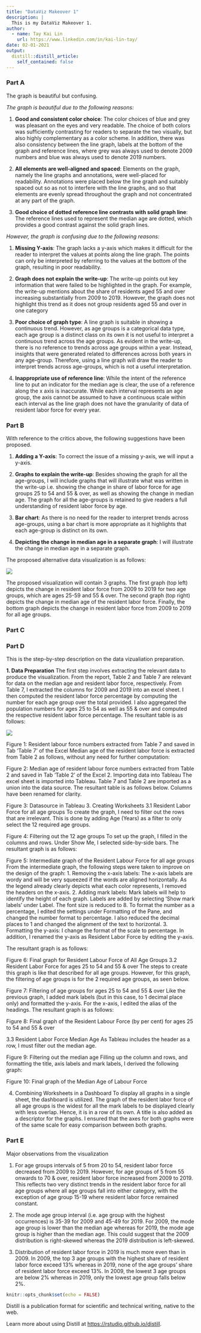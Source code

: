 ```yaml
---
title: "DataViz Makeover 1"
description: |
  This is my DataViz Makeover 1. 
author:
  - name: Tay Kai Lin
    url: https://www.linkedin.com/in/kai-lin-tay/
date: 02-01-2021
output:
  distill::distill_article:
    self_contained: false
---
```

### Part A
The graph is beautiful but confusing. 

*The graph is beautiful due to the following reasons:*

1.	**Good and consistent color choice**: The color choices of blue and grey was pleasant on the eyes and very readable. The choice of both colors was sufficiently contrasting for readers to separate the two visually, but also highly complementary as a color scheme. In addition, there was also consistency between the line graph, labels at the bottom of the graph and reference lines, where grey was always used to denote 2009 numbers and blue was always used to denote 2019 numbers. 

2.	**All elements are well-aligned and spaced**: Elements on the graph, namely the line graphs and annotations, were well-placed for readability. Annotations were placed below the line graph and suitably spaced out so as not to interfere with the line graphs, and so that elements are evenly spread throughout the graph and not concentrated at any part of the graph.

3.	**Good choice of dotted reference line contrasts with solid graph line**: The reference lines used to represent the median age are dotted, which provides a good contrast against the solid graph lines. 

*However, the graph is confusing due to the following reasons:* 

1.	**Missing Y-axis**: The graph lacks a y-axis which makes it difficult for the reader to interpret the values at points along the line graph. The points can only be interpreted by referring to the values at the bottom of the graph, resulting in poor readability.

2.	**Graph does not explain the write-up**: The write-up points out key information that were failed to be highlighted in the graph. For example, the write-up mentions about the share of residents aged 55 and over increasing substantially from 2009 to 2019. However, the graph does not highlight this trend as it does not group residents aged 55 and over in one category  

3.	**Poor choice of graph type**: A line graph is suitable in showing a continuous trend. However, as age groups is a categorical data type, each age group is a distinct class on its own it is not useful to interpret a continuous trend across the age groups. As evident in the write-up, there is no reference to trends across age groups within a year. Instead, insights that were generated related to differences across both years in any age-group. Therefore, using a line graph will draw the reader to interpret trends across age-groups, which is not a useful interpretation. 

4.	**Inappropriate use of reference line**: While the intent of the reference line to put an indicator for the median age is clear, the use of a reference along the x axis is inaccurate. While each interval represents an age group, the axis cannot be assumed to have a continuous scale within each interval as the line graph does not have the granularity of data of resident labor force for every year. 

### Part B
With reference to the critics above, the following suggestions have been proposed. 

1.	**Adding a Y-axis**: To correct the issue of a missing y-axis, we will input a y-axis. 

2.	**Graphs to explain the write-up**: Besides showing the graph for all the age-groups, I will include graphs that will illustrate what was written in the write-up i.e. showing the change in share of labor force for age groups 25 to 54 and 55 & over, as well as showing the change in median age. The graph for all the age-groups is retained to give readers a full understanding of resident labor force by age.

3.	**Bar chart**: As there is no need for the reader to interpret trends across age-groups, using a bar chart is more appropriate as it highlights that each age-group is distinct on its own. 

4.	**Depicting the change in median age in a separate graph**: I will illustrate the change in median age in a separate graph. 

The proposed alternative data visualization is as follows: 

![](C:/VisualAnalytics/Images/DataVizOne/Image1.png)

The proposed visualization will contain 3 graphs. The first graph (top left) depicts the change in resident labor force from 2009 to 2019 for two age groups, which are ages 25-59 and 55 & over. The second graph (top right) depicts the change in median age of the resident labor force. Finally, the bottom graph depicts the change in resident labor force from 2009 to 2019 for all age groups. 

### Part C

### Part D
This is the step-by-step description on the data vizualiation preparation.

**1.	Data Preparation**
The first step involves extracting the relevant data to produce the visualization. From the report, Table 2 and Table 7 are relevant for data on the median age and resident labor force, respectively. From Table 7, I extracted the columns for 2009 and 2019 into an excel sheet. I then computed the resident labor force percentage by computing the number for each age group over the total provided. I also aggregated the population numbers for ages 25 to 54 as well as 55 & over and computed the respective resident labor force percentage. The resultant table is as follows: 

![](/VisualAnalytics/Images/DataVizOne/Image2.png)
 
Figure 1: Resident labour force numbers extracted from Table 7 and saved in Tab ‘Table 7’ of the Excel
Median age of the resident labor force is extracted from Table 2 as follows, without any need for further computation: 
 
Figure 2: Median age of resident labour force numbers extracted from Table 2 and saved in Tab ‘Table 2’ of the Excel 
2.	Importing data into Tableau 
The excel sheet is imported into Tableau. Table 7 and Table 2 are imported as a union into the data source. The resultant table is as follows below. Columns have been renamed for clarity. 
 
Figure 3: Datasource in Tableau
3.	Creating Worksheets
3.1	Resident Labor Force for all age groups 
To create the graph, I need to filter out the rows that are irrelevant. This is done by adding Age (Years) as a filter to only select the 12 required age groups. 
 
Figure 4: Filtering out the 12 age groups
To set up the graph, I filled in the columns and rows. Under Show Me, I selected side-by-side bars. The resultant graph is as follows: 
 
Figure 5: Intermediate graph of the Resident Labour Force for all age groups
From the intermediate graph, the following steps were taken to improve on the design of the graph: 
1.	Removing the x-axis labels: The x-axis labels are wordy and will be very squeezed if the words are aligned horizontally. As the legend already clearly depicts what each color represents, I removed the headers on the x-axis. 
2.	Adding mark labels: Mark labels will help to identify the height of each graph. Labels are added by selecting ‘Show mark labels’ under Label. The font size is reduced to 8. To format the number as a percentage, I edited the settings under Formatting of the Pane, and changed the number format to percentage. I also reduced the decimal places to 1 and changed the alignment of the text to horizontal. 
3.	Formatting the y-axis: I change the format of the scale to percentage. In addition, I renamed the y-axis as Resident Labor Force by editing the y-axis.

The resultant graph is as follows: 
 
Figure 6: Final graph for Resident Labour Force of All Age Groups
3.2	Resident Labor Force for ages 25 to 54 and 55 & over 
The steps to create this graph is like that described for all age groups. However, for this graph, the filtering of age groups is for the 2 required age groups, as seen below. 
 
Figure 7: Filtering of age groups for ages 25 to 54 and 55 & over
Like the previous graph, I added mark labels (but in this case, to 1 decimal place only) and formatted the y-axis. For the x-axis, I edited the alias of the headings. The resultant graph is as follows: 
 
Figure 8: Final graph of the Resident Labour Force (by per cent) for ages 25 to 54 and 55 & over

3.3	Resident Labor Force Median Age 
As Tableau includes the header as a row, I must filter out the median age. 
 
Figure 9: Filtering out the median age
Filling up the column and rows, and formatting the title, axis labels and mark labels, I derived the following graph: 
 
Figure 10: Final graph of the Median Age of Labour Force

4.	Combining Worksheets in a Dashboard
To display all graphs in a single sheet, the dashboard is utilized. The graph of the resident labor force of all age groups is the widest for all the mark labels to be displayed clearly with less overlap. Hence, it is in a row of its own.  A title is also added as a descriptor for the graphs. I ensured that the axes for both graphs were of the same scale for easy comparison between both graphs. 

### Part E
Major observations from the visualization

1.	For age groups intervals of 5 from 20 to 54, resident labor force decreased from 2009 to 2019. However, for age groups of 5 from 55 onwards to 70 & over, resident labor force increased from 2009 to 2019. This reflects two very distinct trends in the resident labor force for all age groups where all age groups fall into either category, with the exception of age group 15-19 where resident labor force remained constant.

2.	The mode age group interval (i.e. age group with the highest occurrences) is 35-39 for 2009 and 45-49 for 2019. For 2009, the mode age group is lower than the median age whereas for 2019, the mode age group is higher than the median age. This could suggest that the 2009 distribution is right-skewed whereas the 2019 distribution is left-skewed. 

3.	Distribution of resident labor force in 2019 is much more even than in 2009. In 2009, the top 3 age groups with the highest share of resident labor force exceed 13% whereas in 2019, none of the age groups’ share of resident labor force exceed 13%. In 2009, the lowest 3 age groups are below 2% whereas in 2019, only the lowest age group falls below 2%. 


```r
knitr::opts_chunk$set(echo = FALSE)
```

Distill is a publication format for scientific and technical writing, native to the web.

Learn more about using Distill at <https://rstudio.github.io/distill>.


